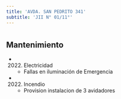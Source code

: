 ```yaml
---
title: 'AVDA. SAN PEDRITO 341'
subtitle: 'JII N° 01/11°'
---
```


#


## Mantenimiento

*  (2022) Electricidad 
    + Fallas en iluminación de Emergencia

*  (2022) Incendio 
    + Provision  instalacion de 3 avidadores



